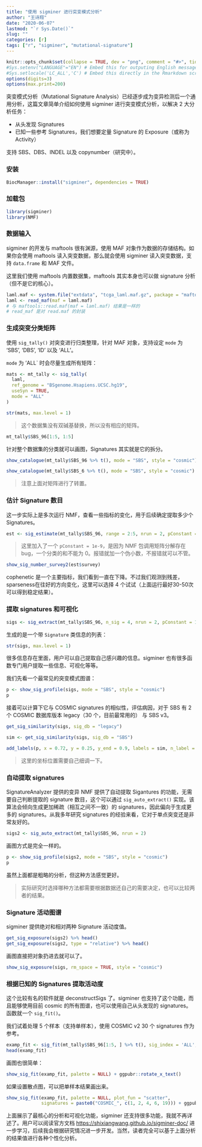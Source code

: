 ```yaml
---
title: "使用 sigminer 进行突变模式分析"
author: "王诗翔"
date: "2020-06-07"
lastmod: "`r Sys.Date()`"
slug: ""
categories: [r]
tags: ["r", "sigminer", "mutational-signature"]
---
```


```r
knitr::opts_chunk$set(collapse = TRUE, dev = "png", comment = "#>", tidy = "styler")
#Sys.setenv("LANGUAGE"="EN") # Embed this for outputing English message
#Sys.setlocale('LC_ALL','C') # Embed this directly in the Rmarkdown script that contains the Chinese character comment
options(digits=3)
options(max.print=200)
```

突变模式分析（Mutational Signature Analysis）已经逐步成为变异检测后一个通用分析，这篇文章简单介绍如何使用 sigminer 进行突变模式分析，以解决 2 大分析任务：

- 从头发现 Signatures
- 已知一些参考 Signatures，我们想要定量 Signature 的 Exposure（或称为 Activity）

支持 SBS、DBS、INDEL 以及 copynumber（研究中）。

### 安装

```r
BiocManager::install("sigminer", dependencies = TRUE)
```

### 加载包

```r
library(sigminer)
library(NMF)
```

### 数据输入

sigminer 的开发与 maftools 很有渊源，使用 MAF 对象作为数据的存储结构。如果你会使用 maftools 读入突变数据，那么就会使用 sigminer 读入突变数据，支持 `data.frame` 和 MAF 文件。

这里我们使用 maftools 内置数据集，maftools 其实本身也可以做 signature 分析（但不是它的核心）。

```r
laml.maf <- system.file("extdata", "tcga_laml.maf.gz", package = "maftools", mustWork = TRUE)
laml <- read_maf(maf = laml.maf)
# 与 maftools::read.maf(maf = laml.maf) 结果是一样的
# read_maf 是对 read.maf 的封装
```

### 生成突变分类矩阵

使用 `sig_tally()` 对突变进行归类整理，针对 MAF 对象，支持设定 `mode` 为 'SBS', 'DBS', 'ID' 以及 'ALL'。

`mode` 为 'ALL` 时会尽量生成所有矩阵：

```r
mats <- mt_tally <- sig_tally(
  laml,
  ref_genome = "BSgenome.Hsapiens.UCSC.hg19",
  useSyn = TRUE,
  mode = "ALL"
)

str(mats, max.level = 1)
```

> 这个数据集没有双碱基替换，所以没有相应的矩阵。

```r
mt_tally$SBS_96[1:5, 1:5]
```

针对整个数据集的分类就可以画图，Signatures 其实就是它的拆分。

```r
show_catalogue(mt_tally$SBS_96 %>% t(), mode = "SBS", style = "cosmic")
```

```r
show_catalogue(mt_tally$SBS_6 %>% t(), mode = "SBS", style = "cosmic")
```

> 注意上面对矩阵进行了转置。

### 估计 Signature 数目

这一步实际上是多次运行 NMF，查看一些指标的变化，用于后续确定提取多少个 Signatures。

```r
est <- sig_estimate(mt_tally$SBS_96, range = 2:5, nrun = 2, pConstant = 1e-9, verbose = TRUE)
```

> 这里加入了一个 `pConstant = 1e-9`，是因为 NMF 包调用矩阵分解存在 bug，一个分类的和不能为 0。报错就加一个伪小数，不报错就可以不管。

```r
show_sig_number_survey2(est$survey)
```

cophenetic 是一个主要指标，我们看到一直在下降。不过我们观测到残差，sparseness在往好的方向变化，这里可以选择 4 个试试（上面运行最好30-50次可以得到稳定结果）。

### 提取 signatures 和可视化

```r
sigs <- sig_extract(mt_tally$SBS_96, n_sig = 4, nrun = 2, pConstant = 1e-9)
```

生成的是一个带 `Signature` 类信息的列表：

```r
str(sigs, max.level = 1)
```

很多信息存在里面，用户可以自己提取自己感兴趣的信息。sigminer 也有很多函数专门用户提取一些信息、可视化等等。

我们先看一个最常见的突变模式图谱：

```r
p <- show_sig_profile(sigs, mode = "SBS", style = "cosmic")
p
```

接着可以计算下它与 COSMIC signatures 的相似性，评估病因，对于 SBS 有 2 个 COSMIC 数据库版本 legacy（30 个，目前最常用的） 与 SBS v3。

```r
get_sig_similarity(sigs, sig_db = "legacy")
```

```r
sim <- get_sig_similarity(sigs, sig_db = "SBS")
```

```r
add_labels(p, x = 0.72, y = 0.25, y_end = 0.9, labels = sim, n_label = 4)
```

> 这里的坐标位置需要自己细调一下。

### 自动提取 signatures

SignatureAnalyzer 提供的变异 NMF 提供了自动提取 Sigantures 的功能，无需要自己判断提取的 signature 数目，这个可以通过 `sig_auto_extract()` 实现。该算法会倾向生成更加稀疏（相互之间不一致）的 signatures，因此偏向于生成更多的 signatures。从我多年研究 signatures 的经验来看，它对于单点突变还是非常友好的。

```r
sigs2 <- sig_auto_extract(mt_tally$SBS_96, nrun = 2)
```

画图方式是完全一样的。

```r
p <- show_sig_profile(sigs2, mode = "SBS", style = "cosmic")
p
```

虽然上面都是粗略的分析，但这种方法感觉更好。

> 实际研究时选择哪种方法都需要根据数据还自己的需要决定，也可以比较两者的结果。

### Signature 活动图谱

sigminer 提供绝对和相对两种 Signature 活动度值。

```r
get_sig_exposure(sigs2) %>% head()
get_sig_exposure(sigs2, type = "relative") %>% head()
```

画图直接把对象扔进去就可以了。

```r
show_sig_exposure(sigs, rm_space = TRUE, style = "cosmic")
```

### 根据已知的 Signatures 提取活动度

这个比较有名的软件就是 deconstructSigs 了。sigminer 也支持了这个功能，而且能够使用目前 cosmic 的所有图谱，也可以使用自己从头发现的 signatures。函数就一个 `sig_fit()`。

我们试着处理 5 个样本（支持单样本），使用 COSMIC v2 30 个 signatures 作为参考。

```r
examp_fit <- sig_fit(mt_tally$SBS_96[1:5, ] %>% t(), sig_index = 'ALL', sig_db = 'legacy')
head(examp_fit)
```

画图也很简单：

```r
show_sig_fit(examp_fit, palette = NULL) + ggpubr::rotate_x_text()
```

如果设置散点图，可以把单样本结果画出来。

```r
show_sig_fit(examp_fit, palette = NULL, plot_fun = "scatter", 
             signatures = paste0("COSMIC_", c(1, 2, 4, 6, 19))) + ggpubr::rotate_x_text()
```


上面展示了最核心的分析和可视化功能，sigminer 还支持很多功能，我就不再详述了。用户可以阅读官方文档 <https://shixiangwang.github.io/sigminer-doc/> 进一步学习，后续我会根据研究情况进一步开发。当然，读者完全可以基于上面分析的结果值进行各种个性化分析。
